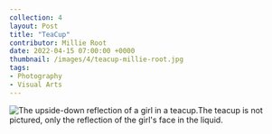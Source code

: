 ---
collection: 4
layout: Post
title: "TeaCup"
contributor: Millie Root
date: 2022-04-15 07:00:00 +0000
thumbnail: /images/4/teacup-millie-root.jpg
tags: 
- Photography
- Visual Arts
---
<img src="/images/4/teacup-millie-root.jpg" 
    alt="The upside-down reflection of a girl in a teacup.The teacup is not pictured, only the reflection of the girl's face in the liquid." />
